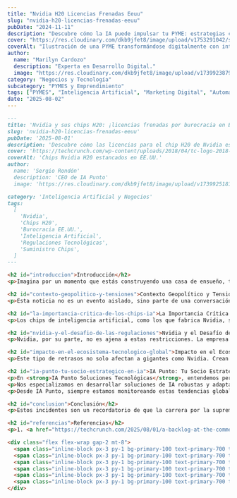 ```yaml
---
title: "Nvidia H20 Licencias Frenadas Eeuu"
slug: "nvidia-h20-licencias-frenadas-eeuu"
pubDate: "2024-11-11"
description: "Descubre cómo la IA puede impulsar tu PYME: estrategias concretas de marketing, automatización y datos para aumentar ventas."
cover: "https://res.cloudinary.com/dkb9jfet8/image/upload/v1753291042/small-business_kk56r6.jpg"
coverAlt: "Ilustración de una PYME transformándose digitalmente con inteligencia artificial."
author:
  name: "Marilyn Cardozo"
  description: "Experta en Desarrollo Digital."
  image: "https://res.cloudinary.com/dkb9jfet8/image/upload/v1739923879/marilyn_s2mi4a.png"
category: "Negocios y Tecnología"
subcategory: "PYMES y Emprendimiento"
tags: ["PYMES", "Inteligencia Artificial", "Marketing Digital", "Automatización", "Ventas"]
date: "2025-08-02"
---
```

```markdown
---
title: 'Nvidia y sus chips H20: ¡licencias frenadas por burocracia en EE.UU.!'
slug: 'nvidia-h20-licencias-frenadas-eeuu'
pubDate: '2025-08-01'
description: 'Descubre cómo las licencias para el chip H20 de Nvidia están estancadas por burocracia en EE.UU., frenando la innovación en IA y generando tensiones entre empresas tecnológicas y gobiernos.'
cover: 'https://techcrunch.com/wp-content/uploads/2018/04/tc-logo-2018-square-reverse2x.png' 
coverAlt: 'Chips Nvidia H20 estancados en EE.UU.'
author:
  name: 'Sergio Rondón'
  description: 'CEO de IA Punto'
  image: 'https://res.cloudinary.com/dkb9jfet8/image/upload/v1739925181/sergio_gdcaeh.png'

category: 'Inteligencia Artificial y Negocios'
tags:
  [
    'Nvidia',
    'Chips H20',
    'Burocracia EE.UU.',
    'Inteligencia Artificial',
    'Regulaciones Tecnológicas',
    'Suministro Chips',
  ]
---

<h2 id="introduccion">Introducción</h2>
<p>Imagina por un momento que estás construyendo una casa de ensueño, tienes los planos listos, los materiales elegidos, pero de repente, el suministro de un componente clave se detiene en la aduana. Algo similar está ocurriendo en el vertiginoso mundo de la inteligencia artificial y los chips de alta tecnología, específicamente con las licencias para el chip <strong>H20 de Nvidia</strong>, que al parecer, están estancadas debido a un cuello de botella en el Departamento de Comercio de Estados Unidos.</p>

<h2 id="contexto-geopolitico-y-tensiones">Contexto Geopolítico y Tensiones</h2>
<p>Esta noticia no es un evento aislado, sino parte de una conversación mucho más amplia y compleja que se ha estado desarrollando a nivel global. Hace menos de una semana, expertos en seguridad nacional habían instado a la administración a reconsiderar su decisión de permitir que Nvidia exportara sus chips H20 a China. Esto subraya la tensión constante entre el deseo de las empresas tecnológicas de innovar y expandirse, y las preocupaciones de los gobiernos sobre la seguridad nacional y la ventaja tecnológica.</p>

<h2 id="la-importancia-critica-de-los-chips-ia">La Importancia Crítica de los Chips de IA</h2>
<p>Los chips de inteligencia artificial, como los que fabrica Nvidia, son el motor que impulsa la revolución de la IA. Son componentes esenciales para todo, desde modelos de lenguaje avanzados hasta sistemas de conducción autónoma y análisis de datos masivos. La demanda de estos chips es inmensa y sigue creciendo a un ritmo exponencial. Por ello, cualquier interrupción en su suministro o en la aprobación de sus licencias tiene repercusiones significativas en toda la cadena de valor tecnológica y en el ritmo de la innovación.</p>

<h2 id="nvidia-y-el-desafio-de-las-regulaciones">Nvidia y el Desafío de las Regulaciones</h2>
<p>Nvidia, por su parte, no es ajena a estas restricciones. La empresa ha estado trabajando activamente para diseñar versiones de sus chips que cumplan con las regulaciones de exportación, buscando un equilibrio entre su capacidad de operar en mercados clave y el cumplimiento de las normativas gubernamentales. El chip H20 es precisamente uno de esos esfuerzos, diseñado para adaptarse a las restricciones impuestas, pero aun así, parece que se encuentra con un muro de burocracia.</p>

<h2 id="impacto-en-el-ecosistema-tecnologico-global">Impacto en el Ecosistema Tecnológico Global</h2>
<p>Este tipo de retrasos no solo afectan a gigantes como Nvidia. Crean ondas en todo el ecosistema tecnológico. Las empresas que dependen de estos chips para desarrollar y desplegar sus soluciones de IA pueden ver sus planes demorados, sus costos aumentados y su capacidad de competir en el mercado global, comprometida. La innovación, que es la savia del progreso tecnológico, puede verse ralentizada.</p>

<h2 id="ia-punto-tu-socio-estrategico-en-ia">IA Punto: Tu Socio Estratégico en IA</h2>
<p>En <strong>IA Punto Soluciones Tecnológicas</strong>, entendemos perfectamente la importancia de contar con las herramientas adecuadas para impulsar tus proyectos de inteligencia artificial. Aunque no podemos controlar los vaivenes de la política global o los retrasos en las licencias de chips, sí podemos ayudarte a navegar este complejo panorama. Nuestra misión en IA Punto es asegurar que tu negocio pueda aprovechar el poder de la inteligencia artificial, sin importar los desafíos externos.</p>
<p>Nos especializamos en desarrollar soluciones de IA robustas y adaptables, que no siempre dependen exclusivamente del último y más potente hardware disponible en el mercado. A menudo, la clave del éxito radica en una estrategia de IA bien pensada, en la optimización del software y en el aprovechamiento inteligente de los recursos existentes. En IA Punto, te ayudamos a diseñar arquitecturas de IA eficientes, a implementar modelos avanzados y a integrar la inteligencia artificial en tus operaciones de manera fluida, asegurando que tu negocio siga siendo competitivo y ágil.</p>
<p>Desde IA Punto, siempre estamos monitoreando estas tendencias globales porque sabemos que tienen un impacto directo en cómo las empresas abordan sus estrategias tecnológicas. Nos anticipamos a los cambios para poder ofrecerte las mejores soluciones y asesoramiento, permitiéndote concentrarte en lo que mejor sabes hacer: hacer crecer tu negocio. En un mundo donde la disponibilidad de hardware de vanguardia puede ser incierta, contar con un socio estratégico que entienda la optimización y la adaptabilidad es más importante que nunca.</p>

<h2 id="conclusion">Conclusión</h2>
<p>Estos incidentes son un recordatorio de que la carrera por la supremacía en inteligencia artificial no es solo una cuestión de desarrollo tecnológico, sino también de geopolítica, regulaciones y burocracia. Para las empresas que buscan liderar en el espacio de la IA, es crucial tener una visión clara y socios que puedan ayudarles a superar los obstáculos inesperados. En <strong>IA Punto</strong>, estamos aquí para ser ese socio, ayudándote a construir soluciones de IA que no solo sean potentes, sino también resilientes frente a los desafíos del mundo real.</p>

<h2 id="referencias">Referencias</h2>
<p>1. <a href="https://techcrunch.com/2025/08/01/a-backlog-at-the-commerce-department-is-reportedly-stalling-nvidiass-h20-chip-licenses/" target="_blank" rel="noopener noreferrer">TechCrunch: Backlog en el Departamento de Comercio de EE.UU. estanca licencias de chips H20 de Nvidia</a></p>

<div class="flex flex-wrap gap-2 mt-8">
  <span class="inline-block px-3 py-1 bg-primary-100 text-primary-700 text-xs font-semibold rounded-full shadow-sm">Nvidia</span>
  <span class="inline-block px-3 py-1 bg-primary-100 text-primary-700 text-xs font-semibold rounded-full shadow-sm">Chips H20</span>
  <span class="inline-block px-3 py-1 bg-primary-100 text-primary-700 text-xs font-semibold rounded-full shadow-sm">Burocracia EE.UU.</span>
  <span class="inline-block px-3 py-1 bg-primary-100 text-primary-700 text-xs font-semibold rounded-full shadow-sm">Inteligencia Artificial</span>
  <span class="inline-block px-3 py-1 bg-primary-100 text-primary-700 text-xs font-semibold rounded-full shadow-sm">Regulaciones Tecnológicas</span>
  <span class="inline-block px-3 py-1 bg-primary-100 text-primary-700 text-xs font-semibold rounded-full shadow-sm">Suministro Chips</span>
</div>
```